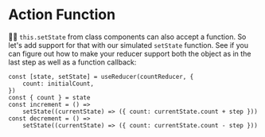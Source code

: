 # Action Function

👨‍💼 `this.setState` from class components can also accept a function. So let's
add support for that with our simulated `setState` function. See if you can
figure out how to make your reducer support both the object as in the last step
as well as a function callback:

```tsx
const [state, setState] = useReducer(countReducer, {
	count: initialCount,
})
const { count } = state
const increment = () =>
	setState((currentState) => ({ count: currentState.count + step }))
const decrement = () =>
	setState((currentState) => ({ count: currentState.count - step }))
```
